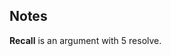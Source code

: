 {{CardPage
|quote = Medium build, great teeth, smelled terrible.
|description = Gain: Whenever you [[Expend]] a card, draw 1 card. <br> [[Expend]]
|cost = 1
|character = Sal
|rarity = Rare
|cardtype = Manipulate
|decktype = Negotiation
|keywords = [[Expend]]
|upgradeable = Yes
|expreq = 7
|upgrade1 = Boosted Recall
|upgrade1summary = Draw 2 cards
|upgrade2 = Pale Recall
|upgrade2summary = Cost 1 action less
}}
==Notes==
'''Recall''' is an argument with 5 resolve.